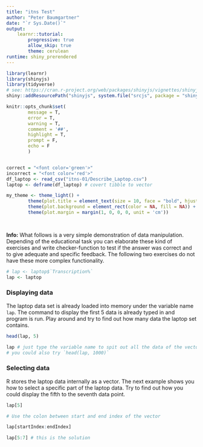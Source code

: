 ```yaml
---
title: "itns Test"
author: "Peter Baumgartner"
date: "`r Sys.Date()`"
output: 
    learnr::tutorial:
        progressive: true
        allow_skip: true
        theme: cerulean
runtime: shiny_prerendered
---
```



```r
library(learnr)
library(shinyjs)
library(tidyverse)
# see: https://cran.r-project.org/web/packages/shinyjs/vignettes/shinyjs-usage.html
shiny::addResourcePath("shinyjs", system.file("srcjs", package = "shinyjs"))

knitr::opts_chunk$set(
        message = T,
        error = T,
        warning = T,
        comment = '##',
        highlight = T,
        prompt = F,
        echo = F
        )


correct = "<font color='green'>"
incorrect = "<font color='red'>"
df_laptop <- read_csv("itns-01/Describe_Laptop.csv")
laptop <- deframe(df_laptop) # covert tibble to vector
```

<!-- see https://cran.r-project.org/web/packages/shinyjs/vignettes/shinyjs-usage.html -->
<script src="shinyjs/inject.js"></script>


```r

my_theme <- theme_light() +
        theme(plot.title = element_text(size = 10, face = "bold", hjust = 0.5))
        theme(plot.background = element_rect(color = NA, fill = NA)) +
        theme(plot.margin = margin(1, 0, 0, 0, unit = 'cm'))

        
```



<div class="alert alert-info" role="alert">
  <strong>Info:</strong> What follows is a very simple demonstration of data manipulation. Depending of the educational task you can elaborate these kind of exercises and write checker-function to test if the answer was correct and to give adequate and specific feedback. The following two exercises do not have these more complex functionality.
</div>

```r
# lap <- laptop$`Transcription%`
lap <- laptop
```


### Displaying data

The laptop data set is already loaded into memory under the variable name `lap`. The command to display the first 5 data is already typed in and program is run. Play around and try to find out how many data the laptop set contains.

```r
head(lap, 5)
```

```r
lap # just type the variable name to spit out all the data of the vector
# you could also try `head(lap, 1000)`
```

### Selecting data

R stores the laptop data internally as a vector. The next example shows you how to select a specific part of the laptop data. Try to find out how you could display the fifth to the seventh data point.

```r
lap[5]
```



```r
# Use the colon between start and end index of the vector
```

```r
lap[startIndex:endIndex]
```

```r
lap[5:7] # this is the solution
```


